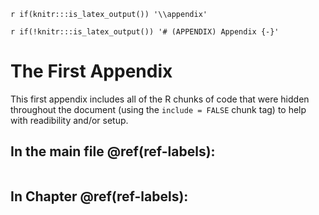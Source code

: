 `r if(knitr:::is_latex_output()) '\\appendix'`

`r if(!knitr:::is_latex_output()) '# (APPENDIX) Appendix {-}'` 
<!--
The first appendix must start with the above text. Do not remove!
-->

# The First Appendix

This first appendix includes all of the R chunks of code that were hidden throughout the document (using the `include = FALSE` chunk tag) to help with readibility and/or setup.

## In the main file \@ref(ref-labels):

```r
```



## In Chapter \@ref(ref-labels):
